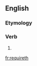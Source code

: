 ==English==

===Etymology===
{{suffix|en|require|eth}}

===Verb===
{{head|en|verb form}}

# {{en-archaic third-person singular of|require}}

[[fr:requireth]]